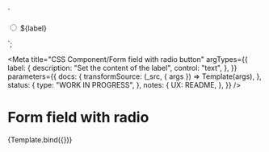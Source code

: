 <!--
@license EUPL-1.2
Copyright (c) 2021 Robbert Broersma
-->


  `<div class="utrecht-form-field-radio utrecht-form-field-radio--distanced">
    <input type="radio" class="utrecht-form-field-radio__input utrecht-radio-button" id="id-ce0239e2">
  <label class="utrecht-form-field-radio__label utrecht-form-label utrecht-form-label--radio" for="id-ce0239e2">${label}</label>
</div>`;

<Meta
  title="CSS Component/Form field with radio button"
  argTypes={{
    label: {
      description: "Set the content of the label",
      control: "text",
    },
  }}
  parameters={{
    docs: {
      transformSource: (_src, { args }) => Template(args),
    },
    status: {
      type: "WORK IN PROGRESS",
    },
    notes: {
      UX: README,
    },
  }}
/>

# Form field with radio

<Canvas>
  <Story
    name="Form field with radio"
    args={{
      label: "I agree",
    }}
  >
    {Template.bind({})}
  </Story>
</Canvas>

<ArgsTable story="Form field with radio" />
